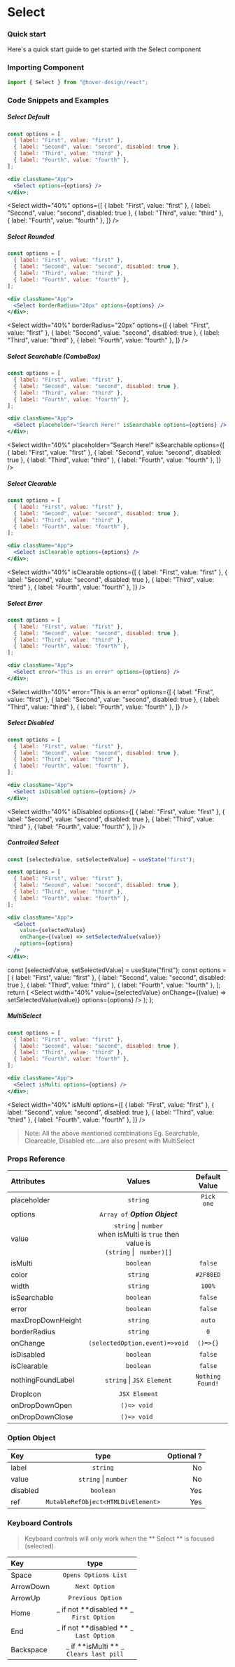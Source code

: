 # Select

### Quick start

Here's a quick start guide to get started with the Select component

### Importing Component

```jsx
import { Select } from "@hover-design/react";
```

### Code Snippets and Examples


##### Select Default

```jsx
const options = [
  { label: "First", value: "first" },
  { label: "Second", value: "second", disabled: true },
  { label: "Third", value: "third" },
  { label: "Fourth", value: "fourth" },
];

<div className="App">
  <Select options={options} />
</div>;
```

<Select
  width="40%"
  options={[
    { label: "First", value: "first" },
    { label: "Second", value: "second", disabled: true },
    { label: "Third", value: "third" },
    { label: "Fourth", value: "fourth" },
  ]}
/>

##### Select Rounded

```jsx
const options = [
  { label: "First", value: "first" },
  { label: "Second", value: "second", disabled: true },
  { label: "Third", value: "third" },
  { label: "Fourth", value: "fourth" },
];

<div className="App">
  <Select borderRadius="20px" options={options} />
</div>;
```

<Select
  width="40%"
  borderRadius="20px"
  options={[
    { label: "First", value: "first" },
    { label: "Second", value: "second", disabled: true },
    { label: "Third", value: "third" },
    { label: "Fourth", value: "fourth" },
  ]}
/>

##### Select Searchable (ComboBox)

```jsx
const options = [
  { label: "First", value: "first" },
  { label: "Second", value: "second", disabled: true },
  { label: "Third", value: "third" },
  { label: "Fourth", value: "fourth" },
];

<div className="App">
  <Select placeholder="Search Here!" isSearchable options={options} />
</div>;
```

<Select
  width="40%"
  placeholder="Search Here!"
  isSearchable
  options={[
    { label: "First", value: "first" },
    { label: "Second", value: "second", disabled: true },
    { label: "Third", value: "third" },
    { label: "Fourth", value: "fourth" },
  ]}
/>

##### Select Clearable

```jsx
const options = [
  { label: "First", value: "first" },
  { label: "Second", value: "second", disabled: true },
  { label: "Third", value: "third" },
  { label: "Fourth", value: "fourth" },
];

<div className="App">
  <Select isClearable options={options} />
</div>;
```

<Select
  width="40%"
  isClearable
  options={[
    { label: "First", value: "first" },
    { label: "Second", value: "second", disabled: true },
    { label: "Third", value: "third" },
    { label: "Fourth", value: "fourth" },
  ]}
/>

##### Select Error

```jsx
const options = [
  { label: "First", value: "first" },
  { label: "Second", value: "second", disabled: true },
  { label: "Third", value: "third" },
  { label: "Fourth", value: "fourth" },
];

<div className="App">
  <Select error="This is an error" options={options} />
</div>;
```

<Select
  width="40%"
  error="This is an error"
  options={[
    { label: "First", value: "first" },
    { label: "Second", value: "second", disabled: true },
    { label: "Third", value: "third" },
    { label: "Fourth", value: "fourth" },
  ]}
/>

##### Select Disabled

```jsx
const options = [
  { label: "First", value: "first" },
  { label: "Second", value: "second", disabled: true },
  { label: "Third", value: "third" },
  { label: "Fourth", value: "fourth" },
];

<div className="App">
  <Select isDisabled options={options} />
</div>;
```

<Select
  width="40%"
  isDisabled
  options={[
    { label: "First", value: "first" },
    { label: "Second", value: "second", disabled: true },
    { label: "Third", value: "third" },
    { label: "Fourth", value: "fourth" },
  ]}
/>

##### Controlled Select

```jsx
const [selectedValue, setSelectedValue] = useState("first");

const options = [
  { label: "First", value: "first" },
  { label: "Second", value: "second", disabled: true },
  { label: "Third", value: "third" },
  { label: "Fourth", value: "fourth" },
];

<div className="App">
  <Select
    value={selectedValue}
    onChange={(value) => setSelectedValue(value)}
    options={options}
  />
</div>;
```

  const [selectedValue, setSelectedValue] = useState("first");
  const options = [
    { label: "First", value: "first" },
    { label: "Second", value: "second", disabled: true },
    { label: "Third", value: "third" },
    { label: "Fourth", value: "fourth" },
  ];
  return (
    <Select
      width="40%"
      value={selectedValue}
      onChange={(value) => setSelectedValue(value)}
      options={options}
    />
  );
};

<App />

##### MultiSelect

```jsx
const options = [
  { label: "First", value: "first" },
  { label: "Second", value: "second", disabled: true },
  { label: "Third", value: "third" },
  { label: "Fourth", value: "fourth" },
];

<div className="App">
  <Select isMulti options={options} />
</div>;
```

<Select
  width="40%"
  isMulti
  options={[
    { label: "First", value: "first" },
    { label: "Second", value: "second", disabled: true },
    { label: "Third", value: "third" },
    { label: "Fourth", value: "fourth" },
  ]}
/>
<br />

> Note: All the above mentioned combinations Eg. Searchable, Cleareable, Disabled etc...are also present with MultiSelect

### Props Reference

| Attributes        |                                                 Values                                                  |  Default Value   | Optional ? |
| :---------------- | :-----------------------------------------------------------------------------------------------------: | :--------------: | ---------: |
| placeholder       |                                                `string`                                                 |    `Pick one`    |        Yes |
| options           |                                     `Array of` **_Option Object_**                                      |                  |         No |
| value             | `string` &#124; `number` <br/> when isMulti is `true` then value is <br/> `(string` &#124; ` number)[]` |                  |        Yes |
| isMulti           |                                                `boolean`                                                |     `false`      |        Yes |
| color             |                                                `string`                                                 |    `#2F80ED`     |        Yes |
| width             |                                                `string`                                                 |      `100%`      |        Yes |
| isSearchable      |                                                `boolean`                                                |     `false`      |        Yes |
| error             |                                                `boolean`                                                |     `false`      |        Yes |
| maxDropDownHeight |                                                `string`                                                 |      `auto`      |        Yes |
| borderRadius      |                                                `string`                                                 |       `0`        |        Yes |
| onChange          |                                     `(selectedOption,event)=>void`                                      |     `()=>{}`     |        Yes |
| isDisabled        |                                                `boolean`                                                |     `false`      |        Yes |
| isClearable       |                                                `boolean`                                                |     `false`      |        Yes |
| nothingFoundLabel |                                      `string` &#124; `JSX Element`                                      | `Nothing Found!` |        Yes |
| DropIcon          |                                              `JSX Element`                                              |                  |        Yes |
| onDropDownOpen    |                                              `()=> void `                                               |                  |        Yes |
| onDropDownClose   |                                              `()=> void `                                               |                  |        Yes |

### Option Object

| Key      |                type                | Optional ? |
| :------- | :--------------------------------: | ---------: |
| label    |              `string`              |         No |
| value    |      `string` &#124; `number`      |         No |
| disabled |             `boolean`              |        Yes |
| ref      | `MutableRefObject<HTMLDivElement>` |        Yes |

### Keyboard Controls

> Keyboard controls will only work when the ** Select ** is focused (selected)

| Key       |                      type                      |
| :-------- | :--------------------------------------------: |
| Space     |              `Opens Options List`              |
| ArrowDown |                 `Next Option`                  |
| ArrowUp   |               `Previous Option`                |
| Home      | _ if not **disabled ** _ <br/> `First Option ` |
| End       |  _ if not **disabled ** _ <br/> `Last Option`  |
| Backspace |  _ if **isMulti ** _ <br/> `Clears last pill`  |
